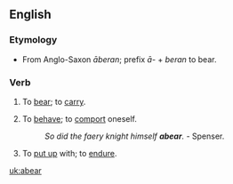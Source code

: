 ==English==

===Etymology===
*From Anglo-Saxon ''āberan''; prefix ''ā-'' + ''beran'' to bear.

===Verb===
{{en-verb|abears|abearing|aborn}}

# {{transitive|obsolete}} To [[bear]]; to [[carry]].
# {{transitive|obsolete}} To [[behave]]; to [[comport]] oneself.
#: ''So did the faery knight himself '''abear'''.'' - Spenser.
# {{transitive}} To [[put up]] with; to [[endure]].

[[uk:abear]]